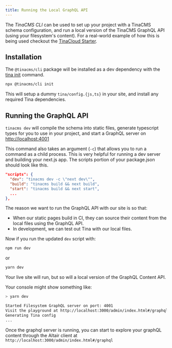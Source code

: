 ```yaml
---
title: Running the Local GraphQL API
---
```


The _TinaCMS CLI_ can be used to set up your project with a TinaCMS schema configuration, and run a local version of the TinaCMS GraphQL API (using your filesystem's content). For a real-world example of how this is being used checkout the [TinaCloud Starter](https://github.com/tinacms/tina-cloud-starter).

## Installation

The `@tinacms/cli` package will be installed as a dev dependency with the [tina init](/docs/setup-overview/#manual-setup-on-an-existing-site) command.

```bash
npx @tinacms/cli init
```

This will setup a dummy `tina/config.{js,ts}` in your site, and install any required Tina dependencies.

## Running the GraphQL API

`tinacms dev` will compile the schema into static files, generate typescript types for you to use in your project, and start a GraphQL server on [http://localhost:4001](http://localhost:4001)

This command also takes an argument (`-c`) that allows you to run a command as a child process. This is very helpful for running a dev server and building your next.js app. The scripts portion of your package.json should look like this.

```json
"scripts": {
  "dev": "tinacms dev -c \"next dev\"",
  "build": "tinacms build && next build",
  "start": "tinacms build && next start",
  ...
},
```

The reason we want to run the GraphQL API with our site is so that:

- When our static pages build in CI, they can source their content from the local files using the GraphQL API.
- In development, we can test out Tina with our local files.

Now if you run the updated `dev` script with:

```bash
npm run dev
```

or

```bash
yarn dev
```

Your live site will run, but so will a local version of the GraphQL Content API.

Your console might show something like:

```sh
> yarn dev

Started Filesystem GraphQL server on port: 4001
Visit the playground at http://localhost:3000/admin/index.html#/graphql
Generating Tina config
...
```

Once the graphql server is running, you can start to explore your graphQL content through the Altair client at `http://localhost:3000/admin/index.html#/graphql`

<WebmEmbed embedSrc="/img/docs/altair_doc.webm"/>
